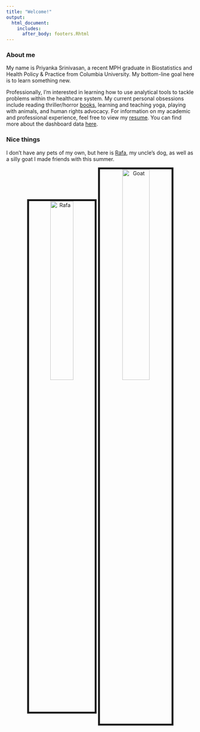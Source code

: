 ```yaml
---
title: "Welcome!"
output: 
  html_document:
    includes:
      after_body: footers.Rhtml
---
```


### About me

My name is Priyanka Srinivasan, a recent MPH graduate in Biostatistics and Health Policy & Practice from Columbia University. My bottom-line goal here is to learn something new.

Professionally, I'm interested in learning how to use analytical tools to tackle problems within the healthcare system. My current personal obsessions include reading thriller/horror [books](https://www.goodreads.com/priyankasrinivasan), learning and teaching yoga, playing with animals, and human rights advocacy. For information on my academic and professional experience, feel free to view my [resume](./resume.html). You can find more about the dashboard data [here](./dashboard.html).

### Nice things

I don't have any pets of my own, but here is [Rafa](https://www.instagram.com/rafa._nadog/), my uncle's dog, as well as a silly goat I made friends with this summer.

<center>
<img src="images/rafa.png" alt = "Rafa" style="width:35%; border:5px solid"> <img src="images/goat.png" alt = "Goat" style="width:38%; border:5px solid" style="float:left">

